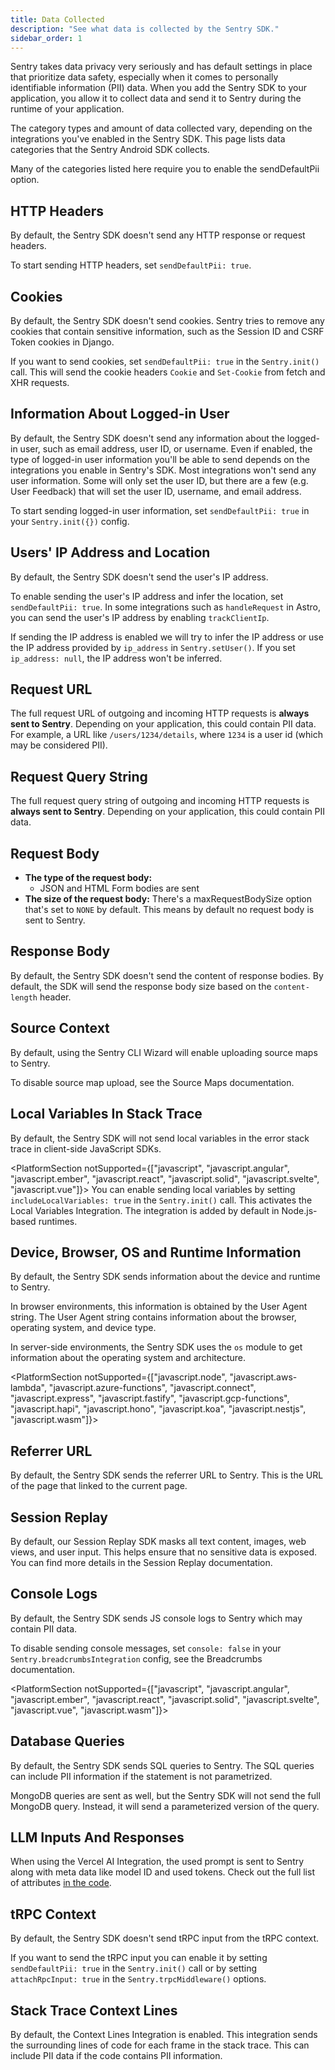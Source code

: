 ```yaml
---
title: Data Collected
description: "See what data is collected by the Sentry SDK."
sidebar_order: 1
---
```


Sentry takes data privacy very seriously and has default settings in place that prioritize data safety, especially when it comes to personally identifiable information (PII) data. When you add the Sentry SDK to your application, you allow it to collect data and send it to Sentry during the runtime of your application.

The category types and amount of data collected vary, depending on the integrations you've enabled in the Sentry SDK. This page lists data categories that the Sentry Android SDK collects.

Many of the categories listed here require you to enable the <PlatformLink to="/configuration/options/#sendDefaultPii">sendDefaultPii option</PlatformLink>.

## HTTP Headers

By default, the Sentry SDK doesn't send any HTTP response or request headers.

To start sending HTTP headers, set <PlatformLink to="/configuration/options/#sendDefaultPii">`sendDefaultPii: true`</PlatformLink>.

## Cookies

By default, the Sentry SDK doesn't send cookies. Sentry tries to remove any cookies that contain sensitive information, such as the Session ID and CSRF Token cookies in Django.

If you want to send cookies, set `sendDefaultPii: true` in the `Sentry.init()` call. This will send the cookie headers `Cookie` and `Set-Cookie` from fetch and XHR requests.

## Information About Logged-in User

By default, the Sentry SDK doesn't send any information about the logged-in user, such as email address, user ID, or username. Even if enabled, the type of logged-in user information you'll be able to send depends on the integrations you enable in Sentry's SDK. Most integrations won't send any user information. Some will only set the user ID, but there are a few (e.g. <PlatformLink to="/user-feedback/">User Feedback</PlatformLink>) that will set the user ID, username, and email address.

To start sending logged-in user information, set <PlatformLink to="/configuration/options/#sendDefaultPii">`sendDefaultPii: true`</PlatformLink> in your `Sentry.init({})` config.

## Users' IP Address and Location

By default, the Sentry SDK doesn't send the user's IP address.

To enable sending the user's IP address and infer the location, set <PlatformLink to="/configuration/options/#sendDefaultPii">`sendDefaultPii: true`</PlatformLink>. In some integrations such as <PlatformLink to="/guides/astro/#customize-server-instrumentation">`handleRequest`</PlatformLink> in Astro, you can send the user's IP address by enabling `trackClientIp`.

If sending the IP address is enabled we will try to infer the IP address or use the IP address provided by `ip_address` in <PlatformLink to="/apis/#setUser">`Sentry.setUser()`</PlatformLink>. If you set `ip_address: null`, the IP address won't be inferred.

## Request URL

The full request URL of outgoing and incoming HTTP requests is **always sent to Sentry**. Depending on your application, this could contain PII data. For example, a URL like `/users/1234/details`, where `1234` is a user id (which may be considered PII).

## Request Query String

The full request query string of outgoing and incoming HTTP requests is **always sent to Sentry**. Depending on your application, this could contain PII data.

## Request Body

- **The type of the request body:**
  - JSON and HTML Form bodies are sent
- **The size of the request body:** There's a <PlatformLink to="/configuration/options/#max-request-body-size">maxRequestBodySize</PlatformLink> option that's set to `NONE` by default. This means by default no request body is sent to Sentry.

## Response Body

By default, the Sentry SDK doesn't send the content of response bodies. By default, the SDK will send the response body size based on the `content-length` header.

## Source Context

By default, using the Sentry CLI Wizard will enable uploading source maps to Sentry.

To disable source map upload, see <PlatformLink to="/sourcemaps">the Source Maps documentation</PlatformLink>.

## Local Variables In Stack Trace

By default, the Sentry SDK will not send local variables in the error stack trace in client-side JavaScript SDKs.

<PlatformSection notSupported={["javascript", "javascript.angular", "javascript.ember", "javascript.react", "javascript.solid", "javascript.svelte", "javascript.vue"]}>
  You can enable sending local variables by setting `includeLocalVariables: true` in the `Sentry.init()` call. This activates the <PlatformLink to="/configuration/integrations/localvariables">Local Variables Integration</PlatformLink>. The integration is added by default in Node.js-based runtimes.
</PlatformSection>

## Device, Browser, OS and Runtime Information

By default, the Sentry SDK sends information about the device and runtime to Sentry.

In browser environments, this information is obtained by the User Agent string. The User Agent string contains information about the browser, operating system, and device type.

In server-side environments, the Sentry SDK uses the `os` module to get information about the operating system and architecture.

<PlatformSection notSupported={["javascript.node", "javascript.aws-lambda", "javascript.azure-functions", "javascript.connect", "javascript.express", "javascript.fastify", "javascript.gcp-functions", "javascript.hapi",  "javascript.hono", "javascript.koa", "javascript.nestjs", "javascript.wasm"]}>
  ## Referrer URL

  By default, the Sentry SDK sends the referrer URL to Sentry. This is the URL of the page that linked to the current page.

  ## Session Replay

  By default, our Session Replay SDK masks all text content, images, web views, and user input. This helps ensure that no sensitive data is exposed. You can find <PlatformLink to="/session-replay/privacy/">more details in the Session Replay documentation</PlatformLink>.

  ## Console Logs

  By default, the Sentry SDK sends JS console logs to Sentry which may contain PII data.

  To disable sending console messages, set `console: false` in your `Sentry.breadcrumbsIntegration` config, see <PlatformLink to="/configuration/integrations/breadcrumbs/">the Breadcrumbs documentation</PlatformLink>.

</PlatformSection>

<PlatformSection notSupported={["javascript", "javascript.angular", "javascript.ember", "javascript.react", "javascript.solid", "javascript.svelte", "javascript.vue", "javascript.wasm"]}>
  ## Database Queries

  By default, the Sentry SDK sends SQL queries to Sentry. The SQL queries can include PII information if the statement is not parametrized.

  MongoDB queries are sent as well, but the Sentry SDK will not send the full MongoDB query. Instead, it will send a parameterized version of the query.

  ## LLM Inputs And Responses

  When using the <PlatformLink to="/configuration/integrations/vercelai/">Vercel AI Integration</PlatformLink>, the used prompt is sent to Sentry along with meta data like model ID and used tokens. Check out the full list of attributes [in the code](https://github.com/getsentry/sentry-javascript/blob/master/packages/node/src/integrations/tracing/vercelai/index.ts).

  ## tRPC Context

  By default, the Sentry SDK doesn't send tRPC input from the tRPC context.

  If you want to send the tRPC input you can enable it by setting `sendDefaultPii: true` in the `Sentry.init()` call or by setting `attachRpcInput: true` in the `Sentry.trpcMiddleware()` options.

  ## Stack Trace Context Lines

  By default, the <PlatformLink to="/configuration/integrations/contextlines/">Context Lines Integration</PlatformLink> is enabled. This integration sends the surrounding lines of code for each frame in the stack trace. This can include PII data if the code contains PII information.

</PlatformSection>
